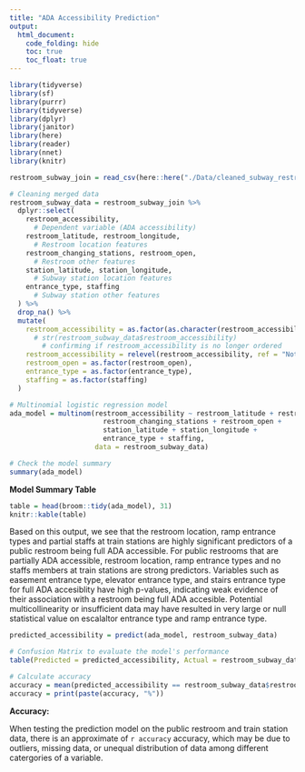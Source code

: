 ```yaml
---
title: "ADA Accessibility Prediction"
output: 
  html_document:
    code_folding: hide
    toc: true
    toc_float: true
---
```


```r
library(tidyverse)
library(sf)
library(purrr)
library(tidyverse)
library(dplyr)
library(janitor)
library(here)
library(reader)
library(nnet)
library(knitr)
```

```r
restroom_subway_join = read_csv(here::here("./Data/cleaned_subway_restroom_data.csv"))
```


```r
# Cleaning merged data
restroom_subway_data = restroom_subway_join %>%
  dplyr::select(
    restroom_accessibility,
      # Dependent variable (ADA accessibility)
    restroom_latitude, restroom_longitude,
      # Restroom location features
    restroom_changing_stations, restroom_open,
      # Restroom other features
    station_latitude, station_longitude,
      # Subway station location features
    entrance_type, staffing
      # Subway station other features
  ) %>%
  drop_na() %>% 
  mutate(
    restroom_accessibility = as.factor(as.character(restroom_accessibility)), 
      # str(restroom_subway_data$restroom_accessibility)
        # confirming if restroom_accessibility is no longer ordered
    restroom_accessibility = relevel(restroom_accessibility, ref = "Not Accessible"),
    restroom_open = as.factor(restroom_open),
    entrance_type = as.factor(entrance_type),
    staffing = as.factor(staffing)
  )
```

```r
# Multinomial logistic regression model
ada_model = multinom(restroom_accessibility ~ restroom_latitude + restroom_longitude +
                       restroom_changing_stations + restroom_open +
                       station_latitude + station_longitude + 
                       entrance_type + staffing,
                     data = restroom_subway_data)

# Check the model summary
summary(ada_model)
```

**Model Summary Table**
```r
table = head(broom::tidy(ada_model), 31)
knitr::kable(table)
```
Based on this output, we see that the restroom location, ramp entrance types and partial staffs at train stations are highly significant predictors of a public restroom being full ADA accessible. For public restrooms that are partially ADA accessible, restroom location, ramp entrance types and no staffs members at train stations are strong predictors. Variables such as easement entrance type, elevator entrance type, and stairs entrance type for full ADA accesiblity have high p-values, indicating weak evidence of their association with a restroom being full ADA accesible. Potential multicollinearity or insufficient data may have resulted in very large or null statistical value on escalaltor entrance type and ramp entrance type.

```r
predicted_accessibility = predict(ada_model, restroom_subway_data)

# Confusion Matrix to evaluate the model's performance
table(Predicted = predicted_accessibility, Actual = restroom_subway_data$restroom_accessibility)

# Calculate accuracy
accuracy = mean(predicted_accessibility == restroom_subway_data$restroom_accessibility) * 100
accuracy = print(paste(accuracy, "%"))
```
**Accuracy:**

When testing the prediction model on the public restroom and train station data, there is an approximate of `r accuracy` accuracy, which may be due to outliers, missing data, or unequal distribution of data among different catergories of a variable.